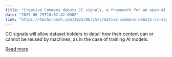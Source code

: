 ```yaml
---
title: "Creative Commons debuts CC signals, a framework for an open AI ecosystem"
date: "2025-06-25T18:02:42.000Z"
link: "https://techcrunch.com/2025/06/25/creative-commons-debuts-cc-signals-a-framework-for-an-open-ai-ecosystem/"
---
```


CC signals will allow dataset holders to detail how their content can or cannot be reused by machines, as in the case of training AI models.

[Read more](https://techcrunch.com/2025/06/25/creative-commons-debuts-cc-signals-a-framework-for-an-open-ai-ecosystem/)
